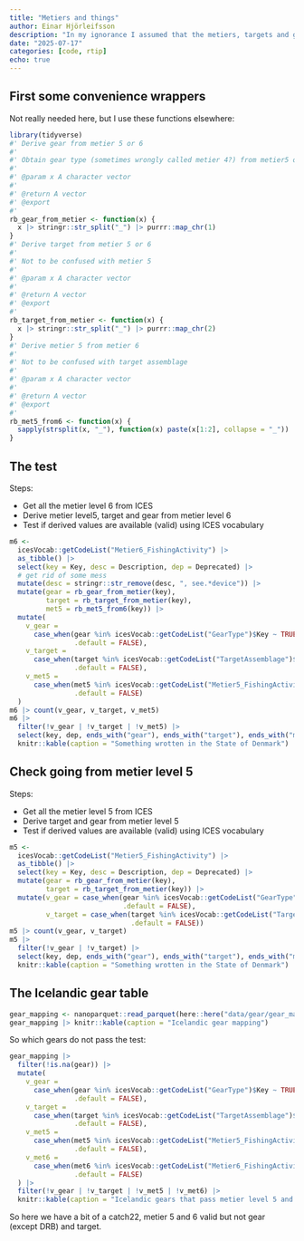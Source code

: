 ```yaml
---
title: "Metiers and things"
author: Einar Hjörleifsson
description: "In my ignorance I assumed that the metiers, targets and gears in the ICES vocabulary were hierarchical. In the sense that if one has a **valid** metier level 6, one could derive **valid** metier level 5, target and gear from that. Here a little script is provided that shows that this is not quite the case."
date: "2025-07-17"
categories: [code, rtip]
echo: true
---
```


## First some convenience wrappers

Not really needed here, but I use these functions elsewhere:

```r
library(tidyverse)
#' Derive gear from metier 5 or 6
#' 
#' Obtain gear type (sometimes wrongly called metier 4?) from metier5 or  6
#'
#' @param x A character vector
#'
#' @return A vector
#' @export
#'
rb_gear_from_metier <- function(x) {
  x |> stringr::str_split("_") |> purrr::map_chr(1)
}
#' Derive target from metier 5 or 6
#'
#' Not to be confused with metier 5
#' 
#' @param x A character vector
#'
#' @return A vector
#' @export
#'
rb_target_from_metier <- function(x) {
  x |> stringr::str_split("_") |> purrr::map_chr(2)
}
#' Derive metier 5 from metier 6
#'
#' Not to be confused with target assemblage
#' 
#' @param x A character vector
#'
#' @return A vector
#' @export
#'
rb_met5_from6 <- function(x) {
  sapply(strsplit(x, "_"), function(x) paste(x[1:2], collapse = "_"))
}
```

## The test

Steps:

* Get all the metier level 6 from ICES
* Derive metier level5, target and gear from metier level 6
* Test if derived values are available (valid) using ICES vocabulary

```r
m6 <- 
  icesVocab::getCodeList("Metier6_FishingActivity") |> 
  as_tibble() |> 
  select(key = Key, desc = Description, dep = Deprecated) |> 
  # get rid of some mess
  mutate(desc = stringr::str_remove(desc, ", see.*device")) |> 
  mutate(gear = rb_gear_from_metier(key),
         target = rb_target_from_metier(key),
         met5 = rb_met5_from6(key)) |>  
  mutate(
    v_gear = 
      case_when(gear %in% icesVocab::getCodeList("GearType")$Key ~ TRUE,
                .default = FALSE),
    v_target = 
      case_when(target %in% icesVocab::getCodeList("TargetAssemblage")$Key ~ TRUE,
                .default = FALSE),
    v_met5 = 
      case_when(met5 %in% icesVocab::getCodeList("Metier5_FishingActivity")$Key ~ TRUE,
                .default = FALSE)
  )
m6 |> count(v_gear, v_target, v_met5)
m6 |> 
  filter(!v_gear | !v_target | !v_met5) |> 
  select(key, dep, ends_with("gear"), ends_with("target"), ends_with("met5")) |> 
  knitr::kable(caption = "Something wrotten in the State of Denmark")
```


## Check going from metier level 5

Steps:

* Get all the metier level 5 from ICES
* Derive target and gear from metier level 5
* Test if derived values are available (valid) using ICES vocabulary

```r
m5 <- 
  icesVocab::getCodeList("Metier5_FishingActivity") |> 
  as_tibble() |> 
  select(key = Key, desc = Description, dep = Deprecated) |> 
  mutate(gear = rb_gear_from_metier(key),
         target = rb_target_from_metier(key)) |>  
  mutate(v_gear = case_when(gear %in% icesVocab::getCodeList("GearType")$Key ~ TRUE,
                            .default = FALSE),
         v_target = case_when(target %in% icesVocab::getCodeList("TargetAssemblage")$Key ~ TRUE,
                              .default = FALSE))
m5 |> count(v_gear, v_target)
m5 |> 
  filter(!v_gear | !v_target) |> 
  select(key, dep, ends_with("gear"), ends_with("target"), ends_with("met5")) |> 
  knitr::kable(caption = "Something wrotten in the State of Denmark")
```

## The Icelandic gear table

```r
gear_mapping <- nanoparquet::read_parquet(here::here("data/gear/gear_mapping.parquet"))
gear_mapping |> knitr::kable(caption = "Icelandic gear mapping")
```

So which gears do not pass the test:

```r
gear_mapping |> 
  filter(!is.na(gear)) |> 
  mutate(
    v_gear = 
      case_when(gear %in% icesVocab::getCodeList("GearType")$Key ~ TRUE,
                .default = FALSE),
    v_target = 
      case_when(target %in% icesVocab::getCodeList("TargetAssemblage")$Key ~ TRUE,
                .default = FALSE),
    v_met5 = 
      case_when(met5 %in% icesVocab::getCodeList("Metier5_FishingActivity")$Key ~ TRUE,
                .default = FALSE),
    v_met6 = 
      case_when(met6 %in% icesVocab::getCodeList("Metier6_FishingActivity")$Key ~ TRUE,
                .default = FALSE)
  ) |> 
  filter(!v_gear | !v_target | !v_met5 | !v_met6) |> 
  knitr::kable(caption = "Icelandic gears that pass metier level 5 and 6, but not gear and target")
```

So here we have a bit of a catch22, metier 5 and 6 valid but not gear (except DRB) and target.
